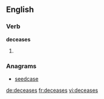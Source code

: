 
==English==

===Verb===
'''deceases'''

# {{third-person singular of|[[decease]]}}

===Anagrams===
* [[seedcase#English|seedcase]]

[[de:deceases]]
[[fr:deceases]]
[[vi:deceases]]